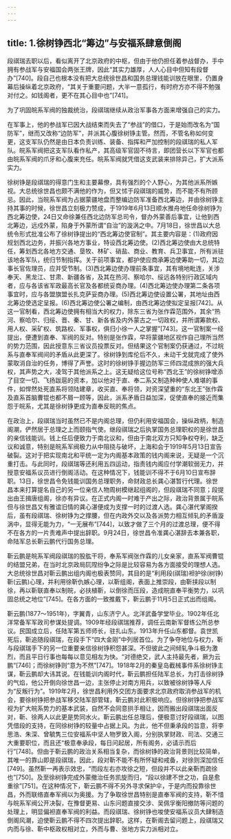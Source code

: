 ```yaml
---
---
---
```

title: 1.徐树铮西北“筹边”与安福系肆意倒阁
---




段祺瑞去职以后，看似离开了北京政府的中枢，但由于他仍担任着参战督办，手中拥有参战军与安福国会两张王牌，因此“其实力雄厚，人人心目中但知有段督办”[740]。段自己也根本没有把大总统徐世昌和国务总理钱能训放在眼里，仍置身幕后操纵着北京政府，“其关于重要问题，大半一意孤行，有时府方亦不得不勉强对付之。如钱阁者，更不在其心目中也”[741]。

为了巩固皖系军阀的独裁统治，段祺瑞继续从政治军事各方面来增强自己的实力。

在军事上，他的参战军已因大战结束而失去了“参战”的借口，于是始而改名为“国防军”，继而又改称“边防军”，并派其心腹徐树铮主管。然而，不管名称如何变更，这支军队仍然是由日本负责训练、装备、指挥和严加控制的段祺瑞的私人军队。皖系军阀把这支军队看作私产，其高级军官固不待言，即团营长以下军官也都由皖系军阀的爪牙和心腹来充任。皖系军阀就凭借这支武装来排除异己，扩大派系实力。

徐树铮是段祺瑞的得意门生和主要幕僚，具有强烈的个人野心，为其他派系所嫉视。大总统徐世昌也颇不满他的作为，但又怵于段祺瑞的威势，而不能不有所顾忌。因此，当皖系军阀为占据蒙疆地盘而整编边防军准备西北筹边，并由徐树铮主持其事的时候，徐世昌立刻极力赞成，于1919年6月13日顺水推舟地任命徐树铮为西北筹边使，24日又命徐兼任西北边防军总司令，督办外蒙善后事宜，让他到西北筹边，远戍外蒙，陷身于外蒙所谓“自治”的漩涡之中。7月18日，徐世昌以大总统令形式批准公布了徐树铮提出的“西北筹边使官制”。其主要内容是：(1)政府因规划西北边务，并振兴各地方事业，特设西北筹边使。(2)西北筹边使由大总统特任，筹划西北各地方交通、垦牧、林矿、硝盐、商业、教育、兵卫事宜，所有派驻该地各军队，统归节制指挥。关于前项事宜，都护使应商承筹边使筹助一切，其边事长官佐理员，应并受节制。(3)西北筹边使办理前条事宜，其有境地毗连，关涉奉天、黑龙江、甘肃、新疆各省，及其在热河、察哈尔、绥远各特别行政区域内者，应与各该省军政最高长官及各都统妥商办理。(4)西北筹边使办理第二条各项事宜时，应与各盟旗盟长扎克萨妥商办理。(5)西北筹边使设置公署，其地址由西北筹边使选定呈报。(6)西北筹边使公署之编制，由西北筹边使拟定呈报[742]。从这一官制看，西北筹边使拥有相当大的权力，除东三省为张作霖范围外，其余“热河、察哈尔、归绥、晋、秦、甘、新各省及内外蒙古之一切政权，并所谓筹款权、用人权、采矿权、筑路权、军事权，俱归小徐一人之掌握”[743]。这一官制案一经提出，便遭到直奉、军阀的反对。特别是张作霖，早将蒙疆地区视作自己理所当然的势力范围，因此授意东三省议员投票反对。但结果这个官制案仍获通过，不过皖系与直奉军阀间的矛盾从此更深了。徐树铮到库伦后不久，未动干戈就完成了使外蒙取消自治的任务，博得了声誉。这时的徐树铮手握边防军三师四混成旅的强大兵权，其声势之大，凌驾于其他派系之上。这无疑给这位号称“西北王”的徐树铮增添了目空一切、飞扬跋扈的资本，加以他对于直、奉二系又制造种种使人难堪的事件，如悍然处死直系将领陆建章，收买直、奉将领，对资深望重的“东北王”张作霖及直系首脑曹锟也都不屑一顾等，因此，派系矛盾日益加深，促使直奉的接近而集怨于皖系，尤其是徐树铮更成为直奉反皖的焦点。

在政治上，段祺瑞当时虽然已不是内阁总理，但仍利用安福国会，操纵政柄，制造阁潮，俨然居于总理之上而颐指气使。继段祺瑞之后执掌国务总理职权的是徐世昌的亲信钱能训。钱上任后便致力于南北议和，但由于南北双方只知争权夺利，缺乏议和诚意，特别是皖系军阀极力从中阻挠与破坏，上海和会于1919年5月13日宣告破裂。这对于把实现南北和平统一定为内阁基本政策的钱内阁来说，无疑是一个沉重打击。与此同时，段祺瑞等还利用五四运动，指责钱内阁应付学潮软弱无力，并授意安福系议员进行倒阁活动。在这种情况下，钱能训不得不于6月10日宣布辞职。13日，徐世昌令免钱能训国务总理职务，命财政总长龚心湛暂行代理。徐世昌本来打算提名自己的另一位亲信人物周树模继起组阁的，但段祺瑞不同意；段提出由王揖唐组阁，徐亦有异议。在正式内阁一时难于产出之际，政治背景属于皖系但与徐世昌又有雅谊旧情的龚心湛便成为支撑一时的过渡人选。龚心湛代掌阁揆后，虽有段祺瑞、徐树铮为之撑腰，但在内政外交以及各派势力相互倾轧的矛盾漩涡中，显得无能为力，“一无展布”[744]，以致才做了三个月的过渡总理，便不得不在各方的一片责难声中提出辞职。9月24日，徐世昌令准龚心湛辞去本兼各职，命陆军总长靳云鹏代行国务总理。

靳云鹏是皖系军阀段祺瑞的股肱干将，奉系军阀张作霖的儿女亲家，直系军阀曹锟的结盟兄弟，在当时北京政局阢陧纷争之际是比较容易为各方面接受的理想人选。大总统徐世昌对靳云鹏出组内阁也极表赞同，其目的是“利用段(祺瑞)袒护徐(树铮)靳(云鹏)心理，并利用徐靳仇嫉心理，以靳组阁，表面上推崇段，由靳挟段以制徐，再以靳联直奉以制皖，必扶植靳，以倒徐而压段，造成皖直奉平衡势力，以巩固总统之地位”[745]。在各方面的一致推戴下，靳云鹏于11月5日正式出而组阁。

靳云鹏(1877～1951年)，字翼青，山东济宁人。北洋武备学堂毕业。1902年任北洋常备军军政司参谋处提调。1909年经段祺瑞推荐，调任云南新军督练公所总参议。民国成立后，任陆军第五师师长，驻扎山东。1913年升任山东都督。袁世凯死后，靳追随段祺瑞，在段手下“四大金刚”中列居首位。为了争夺地位与权力，靳与段祺瑞手下的另一位重要亲信徐树铮积怨甚深。不但彼此之间倾轧争斗极为激烈，而且平日行事也每每以意见相左为快。“对德绝交，武人主持最先者，厥为云鹏”[746]；而徐树铮则“意为不然”[747]。1918年2月的秦皇岛截械事件系徐树铮主谋，靳云鹏却大讳其说。在钱能训内阁时代，靳云鹏担任陆军总长，为打击徐树铮的气焰，他公开倒向徐世昌一边，主张停止对南方用兵，以致被徐树铮等人斥为“反叛行为”。1919年2月，徐世昌利用外交团方面要求北京政府取消参战军的机会，要徐树铮把参战军移交陆军部管辖，靳云鹏对此积极响应。但徐树铮把参战军视为扩大皖系势力的基本武装，自然不会同意拱手相让，因而搬出段祺瑞出面反对，靳、徐两人以此更是势同水火。靳云鹏出任总理后，便极意讨好段祺瑞，以图凭借段的支持，在同徐树铮的较量中占据上风。为此，他不但秉承段的旨意，将李思浩、朱深、曾毓隽三位安福系中坚人物罗致入阁，分别执掌财政、司法、交通三大重要职位，而且还“极意奉承段，每日问起居，所有阁务，必请示而后行”[748]。但由于靳云鹏的政治关系相当复杂，而徐树铮的政治背景则比较简单，其唯一的靠山即是段祺瑞，因此，段对靳不能不有所怀疑和戒备，对徐则深加信任[749]。虽然靳一再表示效忠，“而段左右亦攻徐之短，但段并不以此亲靳而疏徐也”[750]。及至徐树铮完成外蒙撤治任务凯旋而归，“段以徐建不世之功，自是愈重徐”[751]。在这种情况下，靳云鹏不得不另外寻求保护伞，于是内而投靠徐世昌，外而联络直奉军阀以为奥援。为了争取徐世昌特别是直奉军阀的支持，靳不惜与皖系军阀公开决裂，在豫督更易、山东问题直接交涉、吴佩孚衡阳撤防等问题的处理上，明显偏袒直奉军阀的利益。而段祺瑞、徐树铮也唆使安福系议员大肆制造倒阁风潮，迫使靳云鹏不得不四次提出辞职。这样，在靳阁去留问题上，段祺瑞又内而与徐、靳中枢政权相对立，外而与曹、张地方实力派相对立。